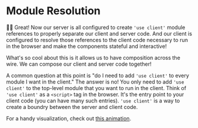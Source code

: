 # Module Resolution

👨‍💼 Great! Now our server is all configured to create `'use client'` module
references to properly separate our client and server code. And our client is
configured to resolve those references to the client code necessary to run in
the browser and make the components stateful and interactive!

What's so cool about this is it allows us to have composition across the wire.
We can compose our client and server code together!

A common question at this point is "do I need to add `'use client'` to every
module I want in the client." The answer is no! You only need to add `'use
client'` to the top-level module that you want to run in the client. Think of
`'use client'` as a `<script>` tag in the browser. It's the entry point to your
client code (you can have many such entries). `'use client'` is a way to create
a boundry between the server and client code.

For a handy visualization, check out [this animation](https://twitter.com/delba_oliveira/status/1767958810356756798).
